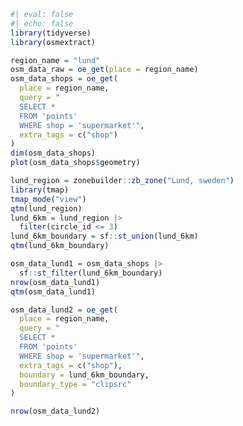 

```r
#| eval: false
#| echo: false
library(tidyverse)
library(osmextract)

region_name = "lund"
osm_data_raw = oe_get(place = region_name)
osm_data_shops = oe_get(
  place = region_name,
  query = "
  SELECT * 
  FROM 'points' 
  WHERE shop = 'supermarket'",
  extra_tags = c("shop")
)
dim(osm_data_shops)
plot(osm_data_shops$geometry)

lund_region = zonebuilder::zb_zone("Lund, sweden")
library(tmap)
tmap_mode("view")
qtm(lund_region)
lund_6km = lund_region |>
  filter(circle_id <= 3)
lund_6km_boundary = sf::st_union(lund_6km)
qtm(lund_6km_boundary)

osm_data_lund1 = osm_data_shops |>
  sf::st_filter(lund_6km_boundary)
nrow(osm_data_lund1)
qtm(osm_data_lund1)

osm_data_lund2 = oe_get(
  place = region_name,
  query = "
  SELECT * 
  FROM 'points' 
  WHERE shop = 'supermarket'",
  extra_tags = c("shop"),
  boundary = lund_6km_boundary,
  boundary_type = "clipsrc"
)

nrow(osm_data_lund2)
```

